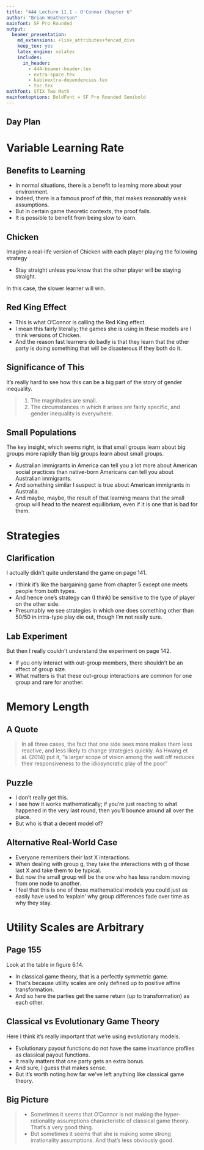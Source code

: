 ```yaml
---
title: "444 Lecture 11.1 - O'Connor Chapter 6"
author: "Brian Weatherson"
mainfont: SF Pro Rounded
output:
  beamer_presentation:
    md_extensions: +link_attributes+fenced_divs
    keep_tex: yes
    latex_engine: xelatex
    includes:
      in_header: 
        - 444-beamer-header.tex
        - extra-space.tex
        - kableextra-dependencies.tex
        - toc.tex
mathfont: STIX Two Math
mainfontoptions: BoldFont = SF Pro Rounded Semibold
---
```


## Day Plan

\tableofcontents

# Variable Learning Rate

## Benefits to Learning

- In normal situations, there is a benefit to learning more about your environment.
- Indeed, there is a famous proof of this, that makes reasonably weak assumptions.
- But in certain game theoretic contexts, the proof fails.
- It is possible to benefit from being slow to learn.

## Chicken

Imagine a real-life version of Chicken with each player playing the following strategy

- Stay straight unless you know that the other player will be staying straight. \pause

In this case, the slower learner will win.

## Red King Effect

- This is what O'Connor is calling the Red King effect.
- I mean this fairly literally; the games she is using in these models are I think versions of Chicken.
- And the reason fast learners do badly is that they learn that the other party is doing something that will be disasterous if they both do it.

## Significance of This

It's really hard to see how this can be a big part of the story of gender inequality.

> 1. The magnitudes are small.
> 2. The circumstances in which it arises are fairly specific, and gender inequality is everywhere.

## Small Populations

The key insight, which seems right, is that small groups learn about big groups more rapidly than big groups learn about small groups.

- Australian immigrants in America can tell you a lot more about American social practices than native-born Americans can tell you about Australian immigrants.
- And something similar I suspect is true about American immigrants in Australia.
- And maybe, maybe, the result of that learning means that the small group will head to the nearest equilibrium, even if it is one that is bad for them.

# Strategies

## Clarification

I actually didn't quite understand the game on page 141.

- I think it's like the bargaining game from chapter 5 except one meets people from both types.
- And hence one's strategy can (I think) be sensitive to the type of player on the other side.
- Presumably we see strategies in which one does something other than 50/50 in intra-type play die out, though I'm not really sure.

## Lab Experiment

But then I really couldn't understand the experiment on page 142.

- If you only interact with out-group members, there shouldn't be an effect of group size.
- What matters is that these out-group interactions are common for one group and rare for another.

# Memory Length

## A Quote

> In all three cases, the fact that one side sees more makes them less reactive, and less likely to change strategies quickly. As Hwang et al. (2014) put it, “a larger scope of vision among the well off reduces their responsiveness to the idiosyncratic play of the poor”

## Puzzle

- I don't really get this.
- I see how it works mathematically; if you're just reacting to what happened in the very last round, then you'll bounce around all over the place.
- But who is that a decent model of?

## Alternative Real-World Case

- Everyone remembers their last X interactions.
- When dealing with group g, they take the interactions with g of those last X and take them to be typical. \pause
- But now the small group will be the one who has less random moving from one node to another.
- I feel that this is one of those mathematical models you could just as easily have used to 'explain' why group differences fade over time as why they stay.

# Utility Scales are Arbitrary

## Page 155

Look at the table in figure 6.14.

- In classical game theory, that is a perfectly symmetric game.
- That's because utility scales are only defined up to positive affine transformation.
- And so here the parties get the same return (up to transformation) as each other.

## Classical vs Evolutionary Game Theory

Here I think it's really important that we're using evolutionary models.

- Evolutionary payout functions do not have the same invariance profiles as classical payout functions.
- It really matters that one party gets an extra bonus.
- And sure, I guess that makes sense.
- But it's worth noting how far we've left anything like classical game theory.

## Big Picture

> - Sometimes it seems that O'Connor is not making the hyper-rationality assumptions characteristic of classical game theory. That's a very good thing.
> - But sometimes it seems that she is making some strong irrationality assumptions. And that's less obviously good.


